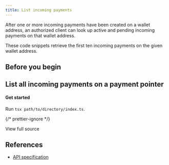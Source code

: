```yaml
---
title: List incoming payments
---
```



After one or more incoming payments have been created on a wallet address, an authorized client can look up active and pending incoming payments on that wallet address.

These code snippets retrieve the first ten incoming payments on the given wallet address.

## Before you begin

<Global />

## List all incoming payments on a payment pointer

<Tabs>
<TabItem label='TypeScript'>
<Ts />

#### Get started

<ChunkedSnippet
  source='https://raw.githubusercontent.com/interledger/open-payments-snippets/main/incoming-payment/incoming-payment-list.ts'
  chunk='1'
/>

<ChunkedSnippet
  source='https://raw.githubusercontent.com/interledger/open-payments-snippets/main/incoming-payment/incoming-payment-list.ts'
  chunk='2'
/>

<ChunkedSnippet
  source='https://raw.githubusercontent.com/interledger/open-payments-snippets/main/incoming-payment/incoming-payment-list.ts'
  chunk='3'
/>

<ChunkedSnippet
  source='https://raw.githubusercontent.com/interledger/open-payments-snippets/main/incoming-payment/incoming-payment-list.ts'
  chunk='4'
/>

Run `tsx path/to/directory/index.ts`.

{/* prettier-ignore */}
<p>
  <LinkOut href='https://github.com/interledger/open-payments-snippets/blob/main/incoming-payment/incoming-payment-list.ts'>View full source</LinkOut>
</p>

</TabItem>
</Tabs>

## References

- [API specification](/apis/resource-server/operations/list-incoming-payments)
